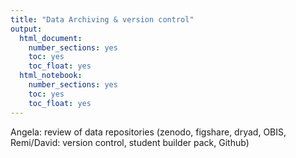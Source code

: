 ```yaml
---
title: "Data Archiving & version control"
output:
  html_document:
    number_sections: yes
    toc: yes
    toc_float: yes
  html_notebook:
    number_sections: yes
    toc: yes
    toc_float: yes
---
```

Angela: review of data repositories (zenodo, figshare, dryad, OBIS, 
Remi/David: version control, student builder pack, Github)